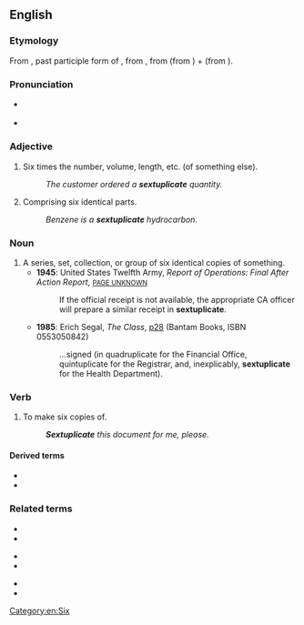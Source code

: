 ==English==

===Etymology===
From {{etyl|la|en}} {{m|la|sextuplicātus}}, past participle form of {{m|la|sextuplicāre||to [[sextuple]]}}, from {{m|la|sextuplus||[[sixfold]]}}, from {{m|la|sextus||[[sixth]]}} (from {{m|la|sex||[[six]]}}) + {{m|la|-plus||[[-fold]]}} (from {{m|la|plicare||to [[fold]]}}).

===Pronunciation===
* {{a|RP}} {{IPA|/sɛksˈtjuːplɪkət/|lang=en}} {{a|adjective}}
* {{a|RP}} {{IPA|/sɛksˈtjuːplɪkeɪt/|lang=en}} {{a|verb}}

===Adjective===
{{en-adj|-}}

# Six times the number, volume, length, etc. (of something else).
#: ''The customer ordered a '''sextuplicate''' quantity.''
# Comprising six identical parts.
#: ''Benzene is a '''sextuplicate''' hydrocarbon.''

===Noun===
{{en-noun}}

# A series, set, collection, or group of six identical copies of something.
#* '''1945''': United States Twelfth Army, ''Report of Operations: Final After Action Report'', [http://www.google.co.uk/books?id=S0EvAAAAMAAJ&q=sextuplicate&dq=sextuplicate&ei=FskkR9u2B46K7QLMsKTqBw&pgis=1 <small>PAGE UNKNOWN</small>]
#*: If the official receipt is not available, the appropriate CA officer will prepare a similar receipt in '''sextuplicate'''.
#* '''1985''': Erich Segal, ''The Class'', [http://www.google.co.uk/books?id=fj6cLKRrruYC&q=sextuplicate&dq=sextuplicate&ei=FskkR9u2B46K7QLMsKTqBw&pgis=1 p28] (Bantam Books, ISBN 0553050842)
#*: …signed (in quadruplicate for the Financial Office, quintuplicate for the Registrar, and, inexplicably, '''sextuplicate''' for the Health Department).

===Verb===
{{en-verb|sextuplicat}}

# {{lb|en|transitive}} To make six copies of.
#: '''''Sextuplicate''' this document for me, please.''

====Derived terms====
* {{l|en|sextuplicately}}
* {{l|en|sextuplication}}

===Related terms===
{{rel-top3}}
* {{l|en|duplicate}}
* {{l|en|octuplicate}}
{{rel-mid3}}
* {{l|en|quadruplicate}}
* {{l|en|quintuplicate}}
{{rel-mid3}}
* {{l|en|septuplicate}}
* {{l|en|triplicate}}
{{rel-bottom}}

[[Category:en:Six]]